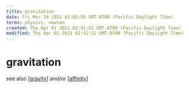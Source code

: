 ```yaml
---
title: gravitation
date: Fri Mar 19 2021 01:02:59 GMT-0700 (Pacific Daylight Time)
terms: physics, newton
created: Thu Apr 01 2021 02:41:52 GMT-0700 (Pacific Daylight Time)
modified: Thu Apr 01 2021 02:41:52 GMT-0700 (Pacific Daylight Time)
---
```


# gravitation

see also [[gravity]] and/or [[affinity]]

[//begin]: # 'Autogenerated link references for markdown compatibility'
[gravity]: ../attend/gravity 'gravity'
[affinity]: ../attend/affinity 'Affinity'
[//end]: # 'Autogenerated link references'
